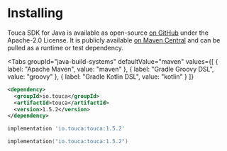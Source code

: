
# Installing

Touca SDK for Java is available as open-source
[on GitHub](https://github.com/trytouca/trytouca/tree/main/sdk/java) under the
Apache-2.0 License. It is publicly available
[on Maven Central](https://search.maven.org/artifact/io.touca/touca) and can be
pulled as a runtime or test dependency.

<Tabs
  groupId="java-build-systems"
  defaultValue="maven"
  values={[
    { label: "Apache Maven", value: "maven" },
    { label: "Gradle Groovy DSL", value: "groovy" },
    { label: "Gradle Kotlin DSL", value: "kotlin" }
  ]}
>
  <TabItem value="maven">

```xml
<dependency>
  <groupId>io.touca</groupId>
  <artifactId>touca</artifactId>
  <version>1.5.2</version>
</dependency>
```

  </TabItem>
  <TabItem value="groovy">

```groovy
implementation 'io.touca:touca:1.5.2'
```

  </TabItem>
  <TabItem value="kotlin">

```kotlin
implementation("io.touca:touca:1.5.2")
```

  </TabItem>
</Tabs>
